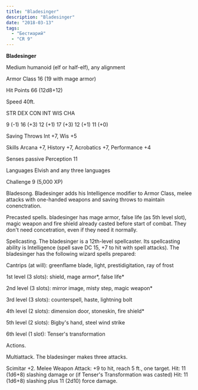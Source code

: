 ```yaml
---
title: "Bladesinger"
description: "Bladesinger"
date: "2018-03-13"
tags:
  - "Бестиарий"
  - "CR 9"
---
```


**Bladesinger**

Medium humanoid (elf or half-elf), any alignment

Armor Class 16 (19 with mage armor)

Hit Points 66 (12d8+12)

Speed 40ft.

STR DEX CON INT WIS CHA

9 (-1) 16 (+3) 12 (+1) 17 (+3) 12 (+1) 11 (+0)

Saving Throws Int +7, Wis +5

Skills Arcana +7, History +7, Acrobatics +7, Performance +4

Senses passive Perception 11

Languages Elvish and any three languages

Challenge 9 (5,000 XP)

Bladesong. Bladesinger adds his Intelligence modifier to Armor Class, melee attacks with one-handed weapons and saving throws to maintain conenctration.

Precasted spells. bladesinger has mage armor, false life (as 5th level slot), magic weapon and fire shield already casted before start of combat. They don't need concetration, even if they need it normally.

Spellcasting. The bladesinger is a 12th-level spellcaster. Its spellcasting ability is Intelligence (spell save DC 15, +7 to hit with spell attacks). The bladesinger has the following wizard spells prepared:

Cantrips (at will): greenflame blade, light, prestidigitation, ray of frost

1st level (3 slots): shield, mage armor*, false life*

2nd level (3 slots): mirror image, misty step, magic weapon\*

3rd level (3 slots): counterspell, haste, lightning bolt

4th level (2 slots): dimension door, stoneskin, fire shield\*

5th level (2 slots): Bigby's hand, steel wind strike

6th level (1 slot): Tenser's transformation

Actions.

Multiattack. The bladesinger makes three attacks.

Scimitar +2. Melee Weapon Attack: +9 to hit, reach 5 ft., one target. Hit: 11 (1d6+8) slashing damage or (if Tenser's Transformation was casted) Hit: 11 (1d6+8) slashing plus 11 (2d10) force damage.
